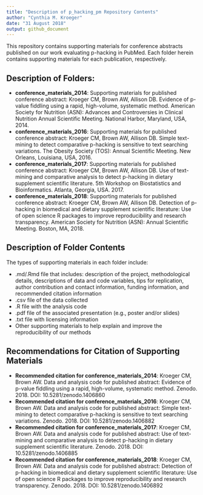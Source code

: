 ```yaml
---
title: "Description of p_hacking_pm Repository Contents"
author: "Cynthia M. Kroeger"
date: "31 August 2018"
output: github_document
---
```


This repository contains supporting materials for conference abstracts published on our work evaluating p-hacking in PubMed. Each folder herein contains supporting materials for each publication, respectively. 


## Description of Folders:

* __conference_materials_2014__: Supporting materials for published conference abstract: Kroeger CM, Brown AW, Allison DB. Evidence of p-value fiddling using a rapid, high-volume, systematic method. American Society for Nutrition (ASN): Advances and Controversies in Clinical Nutrition Annual Scientific Meeting. National Harbor, Maryland, USA, 2014. 
* __conference_materials_2016__: Supporting materials for published conference abstract: Kroeger CM, Brown AW, Allison DB. Simple text-mining to detect comparative p-hacking is sensitive to text searching variations. The Obesity Society (TOS): Annual Scientific Meeting. New Orleans, Louisiana, USA, 2016.
* __conference_materials_2017__: Supporting materials for published conference abstract: Kroeger CM, Brown AW, Allison DB. Use of text-mining and comparative analysis to detect p-hacking in dietary supplement scientific literature. 5th Workshop on Biostatistics and Bioinformatics. Atlanta, Georgia, USA. 2017. 
* __conference_materials_2018__: Supporting materials for published conference abstract: Kroeger CM, Brown AW, Allison DB. Detection of p-hacking in biomedical and dietary supplement scientific literature: Use of open science R packages to improve reproducibility and research transparency. American Society for Nutrition (ASN): Annual Scientific Meeting. Boston, MA, 2018.


## Description of Folder Contents 

The types of supporting materials in each folder include: 

* .md/.Rmd file that includes: description of the project, methodological details, descriptions of data and code variables, tips for replication, author contribution and contact information, funding information, and recommended citation information
* .csv file of the data collected 
* .R file with the analysis code
* .pdf file of the associated presentation (e.g., poster and/or slides)
* .txt file with licensing information
* Other supporting materials to help explain and improve the reproducibility of our methods 


## Recommendations for Citation of Supporting Materials  

* __Recommended citation for conference_materials_2014__: Kroeger CM, Brown AW. Data and analysis code for published abstract: Evidence of p-value fiddling using a rapid, high-volume, systematic method. Zenodo. 2018. DOI: 10.5281/zenodo.1406860 
* __Recommended citation for conference_materials_2016__: Kroeger CM, Brown AW. Data and analysis code for published abstract: Simple text-mining to detect comparative p-hacking is sensitive to text searching variations. Zenodo. 2018. DOI: 10.5281/zenodo.1406882 
* __Recommended citation for conference_materials_2017__: Kroeger CM, Brown AW. Data and analysis code for published abstract: Use of text-mining and comparative analysis to detect p-hacking in dietary supplement scientific literature. Zenodo. 2018. DOI: 10.5281/zenodo.1406885 
* __Recommended citation for conference_materials_2018__: Kroeger CM, Brown AW. Data and analysis code for published abstract: Detection of p-hacking in biomedical and dietary supplement scientific literature: Use of open science R packages to improve reproducibility and research transparency. Zenodo. 2018. DOI: 10.5281/zenodo.1406892 
